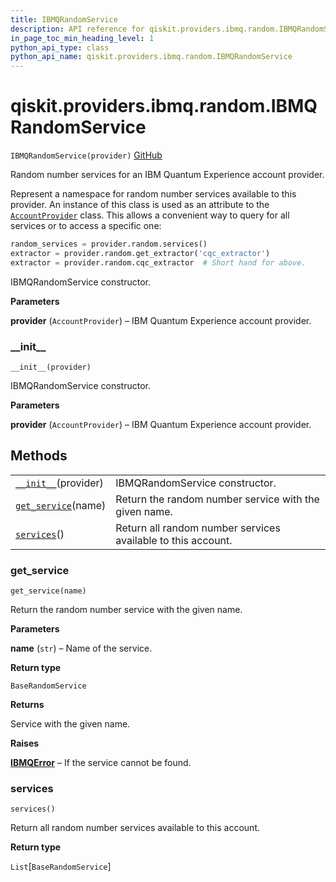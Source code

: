 ```yaml
---
title: IBMQRandomService
description: API reference for qiskit.providers.ibmq.random.IBMQRandomService
in_page_toc_min_heading_level: 1
python_api_type: class
python_api_name: qiskit.providers.ibmq.random.IBMQRandomService
---
```


# qiskit.providers.ibmq.random.IBMQRandomService

<span id="qiskit.providers.ibmq.random.IBMQRandomService" />

`IBMQRandomService(provider)` [GitHub](https://github.com/qiskit/qiskit-ibmq-provider/tree/stable/0.14/qiskit/providers/ibmq/random/ibmqrandomservice.py "view source code")

Random number services for an IBM Quantum Experience account provider.

Represent a namespace for random number services available to this provider. An instance of this class is used as an attribute to the [`AccountProvider`](qiskit.providers.ibmq.AccountProvider "qiskit.providers.ibmq.AccountProvider") class. This allows a convenient way to query for all services or to access a specific one:

```python
random_services = provider.random.services()
extractor = provider.random.get_extractor('cqc_extractor')
extractor = provider.random.cqc_extractor  # Short hand for above.
```

IBMQRandomService constructor.

**Parameters**

**provider** (`AccountProvider`) – IBM Quantum Experience account provider.

### \_\_init\_\_

<span id="qiskit.providers.ibmq.random.IBMQRandomService.__init__" />

`__init__(provider)`

IBMQRandomService constructor.

**Parameters**

**provider** (`AccountProvider`) – IBM Quantum Experience account provider.

## Methods

|                                                                                                                                                 |                                                              |
| ----------------------------------------------------------------------------------------------------------------------------------------------- | ------------------------------------------------------------ |
| [`__init__`](#qiskit.providers.ibmq.random.IBMQRandomService.__init__ "qiskit.providers.ibmq.random.IBMQRandomService.__init__")(provider)      | IBMQRandomService constructor.                               |
| [`get_service`](#qiskit.providers.ibmq.random.IBMQRandomService.get_service "qiskit.providers.ibmq.random.IBMQRandomService.get_service")(name) | Return the random number service with the given name.        |
| [`services`](#qiskit.providers.ibmq.random.IBMQRandomService.services "qiskit.providers.ibmq.random.IBMQRandomService.services")()              | Return all random number services available to this account. |

### get\_service

<span id="qiskit.providers.ibmq.random.IBMQRandomService.get_service" />

`get_service(name)`

Return the random number service with the given name.

**Parameters**

**name** (`str`) – Name of the service.

**Return type**

`BaseRandomService`

**Returns**

Service with the given name.

**Raises**

[**IBMQError**](qiskit.providers.ibmq.IBMQError "qiskit.providers.ibmq.IBMQError") – If the service cannot be found.

### services

<span id="qiskit.providers.ibmq.random.IBMQRandomService.services" />

`services()`

Return all random number services available to this account.

**Return type**

`List`\[`BaseRandomService`]

